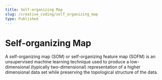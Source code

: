 ```yaml
---
title: Self-organizing Map
slug: /creative_coding/self_organizing_map
type: Published
---
```



# Self-organizing Map

<Suspense>
  <Preview />
</Suspense>

A self-organizing map (SOM) or self-organizing feature map (SOFM) is an unsupervised machine learning technique used to produce a low-dimensional (typically two-dimensional) representation of a higher dimensional data set while preserving the topological structure of the data.
